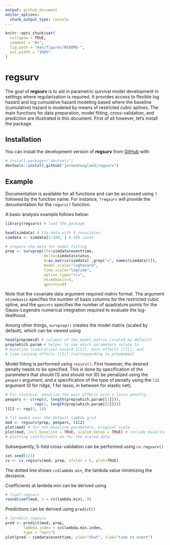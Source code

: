 ```yaml
---
output: github_document
editor_options: 
  chunk_output_type: console
---
```


```r
knitr::opts_chunk$set(
  collapse = TRUE,
  comment = "#>",
  fig.path = "man/figures/README-",
  out.width = "100%"
)
```

# regsurv

<!-- badges: start -->
<!-- badges: end -->

The goal of **regsurv** is to aid in parametric survival model development in settings where regularization is required. It provides access to flexible log hazard and log cumulative hazard modeling based where the baseline (cumulative) hazard is modeled by means of restricted cubic splines. The main functions for data preparation, model fitting, cross-validation, and prediction are illustrated is this document. First of all however, let's install the package.

## Installation

You can install the development version of **regsurv** from [GitHub](https://github.com/) with:

``` r
# install.packages("devtools")
devtools::install_github("jeroenhoogland/regsurv")
```

## Example

Documentation is available for all functions and can be accessed using `?` followed by the function name. For instance, `?regsurv` will provide the documentation for the `regurv()` function. 

A basic analysis example follows below:

```r
library(regsurv) # load the package

head(simdata) # tte data with 9 covariates
simdata <- simdata[1:100, ] # 100 cases

# prepare the data for model fitting
prep <- survprep(tte=simdata$eventtime,
                 delta=simdata$status,
                 X=as.matrix(simdata[ ,grep("x", names(simdata))]),
                 model.scale="loghazard",
                 time.scale="logtime",
                 spline.type="rcs",
                 ntimebasis=4,
                 qpoints=9)
```

Note that the covariate data argument required matrix format. The argument `ntimebasis` specifies the number of basis columns for the restricted cubic spline, and the `qpoints` specifies the number of quadrature points for the Gauss-Legendre numerical integration required to evaluate the log-likelihood. 

Among other things, `survprep()` creates the model matrix (scaled by default), which can be viewed using

```r
head(prep$mm$d) # columns of the model matrix (scaled by default)
prep$which.param # helper to see which parameters relate to 
# baseline (cumulative) hazard [[1]], main effects [[2]], and 
# time-varying effects [[3]] (corresponding to prep$mm$d)
```

Model fitting is performed using `resurv()`. First however, the desired penalty needs to be specified. This is done by specification of the parameters that should (1) and should not (0) be penalized using the `penpars` argument, and a specification of the type of penalty using the `l12` argument (0 for ridge, 1 for lasso, in between for elastic net).

```r
# For instance, penalize the main effects with a lasso penalty:
penpars <- c(rep(0, length(prep$which.param[[1]])), 
             rep(1, length(prep$which.param[[2]])))
l1l2 <- rep(1, 14)

# fit model over the default lambda grid
mod <- regsurv(prep, penpars, l1l2)
plot(mod) # for non-baseline parameters, original scale
plot(mod, incl.baseline = TRUE, scaled.betas = TRUE) # include baseline parameters (dotted), 
# plotting coefficients on for the scaled data.
```

Subsequently, 5-fold cross-validation can be performed using `cv.regsurv()`

```r
set.seed(123)
cv <- cv.regsurv(mod, prep, nfolds = 5, plot=TRUE)
```

The dotted line shows `cv$lambda.min`, the lambda value minimizing the deviance. 

Coefficients at lambda.min can be derived using

```r
# ?coef.regsurv
round(coef(mod, s = cv$lambda.min), 9)
```

Predictions can be derived using `predict()`

```r
# ?predict.regsurv
pred <- predict(mod, prep, 
        lambda.index = cv$lambda.min.index, 
        type = "surv")
plot(pred ~ simdata$eventtime, ylab="Shat", xlab="time to event")
```

